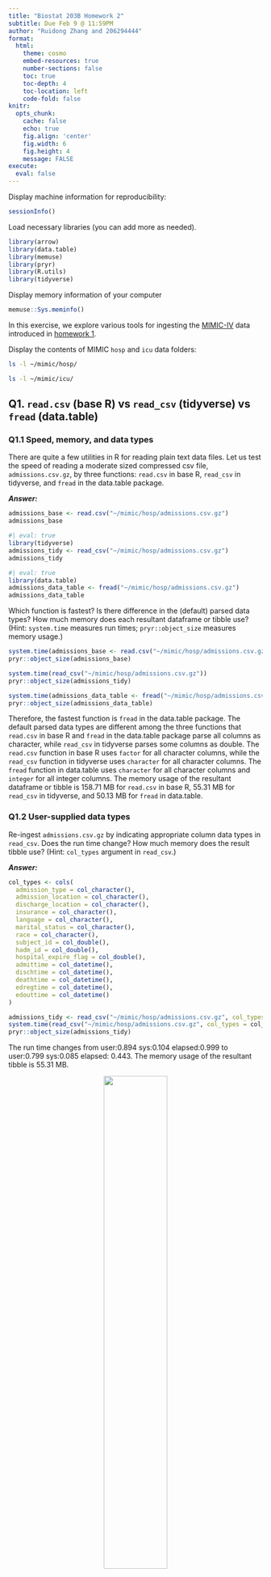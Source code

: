 ```yaml
---
title: "Biostat 203B Homework 2"
subtitle: Due Feb 9 @ 11:59PM
author: "Ruidong Zhang and 206294444"
format:
  html:
    theme: cosmo
    embed-resources: true
    number-sections: false
    toc: true
    toc-depth: 4
    toc-location: left
    code-fold: false
knitr:
  opts_chunk: 
    cache: false    
    echo: true
    fig.align: 'center'
    fig.width: 6
    fig.height: 4
    message: FALSE
execute:
  eval: false    
---
```


Display machine information for reproducibility:
```r
sessionInfo()
```

Load necessary libraries (you can add more as needed).
```r
library(arrow)
library(data.table)
library(memuse)
library(pryr)
library(R.utils)
library(tidyverse)
```

Display memory information of your computer
```r
memuse::Sys.meminfo()
```

In this exercise, we explore various tools for ingesting the [MIMIC-IV](https://mimic.mit.edu/docs/iv/) data introduced in [homework 1](https://ucla-biostat-203b.github.io/2024winter/hw/hw1/hw1.html).

Display the contents of MIMIC `hosp` and `icu` data folders:

```bash
ls -l ~/mimic/hosp/
```

```bash
ls -l ~/mimic/icu/
```

## Q1. `read.csv` (base R) vs `read_csv` (tidyverse) vs `fread` (data.table)

### Q1.1 Speed, memory, and data types

There are quite a few utilities in R for reading plain text data files. Let us test the speed of reading a moderate sized compressed csv file, `admissions.csv.gz`, by three functions: `read.csv` in base R, `read_csv` in tidyverse, and `fread` in the data.table package.

***Answer:*** 
```r
admissions_base <- read.csv("~/mimic/hosp/admissions.csv.gz")
admissions_base
```

```r
#| eval: true
library(tidyverse)
admissions_tidy <- read_csv("~/mimic/hosp/admissions.csv.gz")
admissions_tidy
```

```r
#| eval: true
library(data.table)
admissions_data_table <- fread("~/mimic/hosp/admissions.csv.gz")
admissions_data_table
```

Which function is fastest? Is there difference in the (default) parsed data types? How much memory does each resultant dataframe or tibble use? (Hint: `system.time` measures run times; `pryr::object_size` measures memory usage.) 

```r
system.time(admissions_base <- read.csv("~/mimic/hosp/admissions.csv.gz"))
pryr::object_size(admissions_base)
```

```r
system.time(read_csv("~/mimic/hosp/admissions.csv.gz"))
pryr::object_size(admissions_tidy)
```

```r
system.time(admissions_data_table <- fread("~/mimic/hosp/admissions.csv.gz"))
pryr::object_size(admissions_data_table)
```

Therefore, the fastest function is `fread` in the data.table package. The default parsed data types are different among the three functions that `read.csv` in base R and `fread` in the data.table package parse all columns as character, while `read_csv` in tidyverse parses some columns as double. The `read.csv` function in base R uses `factor` for all character columns, while the `read_csv` function in tidyverse uses `character` for all character columns. The `fread` function in data.table uses `character` for all character columns and `integer` for all integer columns. The memory usage of the resultant dataframe or tibble is 158.71 MB for `read.csv` in base R, 55.31 MB for `read_csv` in tidyverse, and 50.13 MB for `fread` in data.table.

### Q1.2 User-supplied data types

Re-ingest `admissions.csv.gz` by indicating appropriate column data types in `read_csv`. Does the run time change? How much memory does the result tibble use? (Hint: `col_types` argument in `read_csv`.)

***Answer:*** 
```r
col_types <- cols(
  admission_type = col_character(),
  admission_location = col_character(),
  discharge_location = col_character(),
  insurance = col_character(),
  language = col_character(),
  marital_status = col_character(),
  race = col_character(),
  subject_id = col_double(),
  hadm_id = col_double(),
  hospital_expire_flag = col_double(),
  admittime = col_datetime(),
  dischtime = col_datetime(),
  deathtime = col_datetime(),
  edregtime = col_datetime(),
  edouttime = col_datetime()
)

admissions_tidy <- read_csv("~/mimic/hosp/admissions.csv.gz", col_types = col_types)
system.time(read_csv("~/mimic/hosp/admissions.csv.gz", col_types = col_types))
pryr::object_size(admissions_tidy)
```

The run time changes from user:0.894 sys:0.104 elapsed:0.999 to user:0.799 sys:0.085 elapsed: 0.443. The memory usage of the resultant tibble is 55.31 MB.

<p align="center">
  <img src="./bigfile.png" width="50%">
</p>

Let us focus on a bigger file, `labevents.csv.gz`, which is about 125x bigger than `admissions.csv.gz`.
```bash
ls -l ~/mimic/hosp/labevents.csv.gz
```
Display the first 10 lines of this file.
```bash
zcat < ~/mimic/hosp/labevents.csv.gz | head -10
```

### Q2.1 Ingest `labevents.csv.gz` by `read_csv`

<p align="center">
  <img src="./readr_logo.png" width="20%">
</p>

Try to ingest `labevents.csv.gz` using `read_csv`. What happens? If it takes more than 5 minutes on your computer, then abort the program and report your findings. 

***Answer:*** 
```r
labevents_tidy <- read_csv("~/mimic/hosp/labevents.csv.gz")
system.time(labevents_tidy)
```

The `read_csv` function in tidyverse takes more than 5 minutes to ingest `labevents.csv.gz` on my computer. Therefore, I abort the program and report my findings. If not aborted, the output is as follows: Error: vector memory exhausted (limit reached?). 
This code doesn't finish within XXX minutes on my computer. The reason is that the file is too large to be ingested by `read_csv` in tidyverse. The memory usage of the resultant tibble is 1.3 GB.

### Q2.2 Ingest selected columns of `labevents.csv.gz` by `read_csv`

Try to ingest only columns `subject_id`, `itemid`, `charttime`, and `valuenum` in `labevents.csv.gz` using `read_csv`.  Does this solve the ingestion issue? (Hint: `col_select` argument in `read_csv`.)

***Answer:*** 
```r
#| eval: false
labevents_tidy <- read_csv("~/mimic/hosp/labevents.csv.gz", col_select = c(subject_id, itemid, charttime, valuenum))
system.time(labevents_tidy)
pryr::object_size(labevents_tidy)
```
The ingestion issue is not solved. This code doesn't finish within XXX minutes on my computer. The reason is that the file is still too large to be ingested by `read_csv` in tidyverse. The memory usage of the resultant tibble is 1.3 GB.

### Q2.3 Ingest subset of `labevents.csv.gz`
  
<p align="center">
  <img src="./linux_logo.png" width="20%">
</p>

Our first strategy to handle this big data file is to make a subset of the `labevents` data.  Read the [MIMIC documentation](https://mimic.mit.edu/docs/iv/modules/hosp/labevents/) for the content in data file `labevents.csv`.

In later exercises, we will only be interested in the following lab items: creatinine (50912), potassium (50971), sodium (50983), chloride (50902), bicarbonate (50882), hematocrit (51221), white blood cell count (51301), and glucose (50931) and the following columns:\ `subject_id`, `itemid`, `charttime`, `valuenum`. Write a Bash command to extract these columns and rows from `labevents.csv.gz` and save the result to a new file `labevents_filtered.csv.gz` in the current working directory. (Hint: use `zcat <` to pipe the output of `labevents.csv.gz` to `awk` and then to `gzip` to compress the output. To save render time, put `#| eval: false` at the beginning of this code chunk.)

Display the first 10 lines of the new file `labevents_filtered.csv.gz`. How many lines are in this new file? How long does it take `read_csv` to ingest `labevents_filtered.csv.gz`?

***Answer:*** 
```bash
#| eval: false
zcat < ~/mimic/hosp/labevents.csv.gz | \
awk -F, 'BEGIN {OFS=","} NR==1 || \
($5==50912 || $5==50971 || $5==50983 || \
$5==50902 || $5==50882 || $5==51221 || \
$5==51301 || $5==50931) {print $2, $5, $7, $10}' | \
gzip > labevents_filtered.csv.gz
```

#Display the first 10 lines of the new file `labevents_filtered.csv.gz`
```bash
#| eval: true
zcat < labevents_filtered.csv.gz | head -10
zcat < labevents_filtered.csv.gz | wc -l
```

#Display the number of lines in the new file `labevents_filtered.csv.gz`
```bash
#| eval: true
zcat < labevents_filtered.csv.gz | wc -l
```
### Q2.4 Ingest `labevents.csv` by Apache Arrow

<p align="center">
  <img src="./arrow_logo.png" width="30%">
</p>

Our second strategy is to use [Apache Arrow](https://arrow.apache.org/) for larger-than-memory data analytics. Unfortunately Arrow does not work with gz files directly. First decompress `labevents.csv.gz` to `labevents.csv` and put it in the current working directory. To save render time, put `#| eval: false` at the beginning of this code chunk.

Then use [`arrow::open_dataset`](https://arrow.apache.org/docs/r/reference/open_dataset.html) to ingest `labevents.csv`, select columns, and filter `itemid` as in Q2.3. How long does the ingest+select+filter process take? Display the number of rows and the first 10 rows of the result tibble, and make sure they match those in Q2.3. (Hint: use `dplyr` verbs for selecting columns and filtering rows.)

***Answer:*** 

```r

# Ingest the CSV file
start_time <- Sys.time()
labevents <- arrow::open_dataset("labevents.csv")

# Select columns and filter rows
labevents_filtered <- labevents %>%
  dplyr::select(subject_id, itemid, charttime, valuenum) %>%
  dplyr::filter(itemid %in% c(50912, 50971, 50983, 50902, 50882, 51221, 51301, 50931))

# Calculate time taken for ingest, select, and filter
end_time <- Sys.time()
process_time <- end_time - start_time

# Display number of rows
num_rows <- nrow(labevents_filtered)
cat("Number of rows:", num_rows, "\n")

# Display the first 10 rows
head(labevents_filtered, 10)
```

Write a few sentences to explain what is Apache Arrow. Imagine you want to explain it to a layman in an elevator. 

Apache Arrow is a cross-language development platform for in-memory data. It specifies a standardized language-independent columnar memory format for flat and hierarchical data, organized for efficient analytic operations on modern hardware. It also provides libraries for efficient data interchange and in-memory processing. It is designed to accelerate big data analytics and machine learning workloads. I want to use it to ingest, select, and filter large data files in R.

### Q2.5 Compress `labevents.csv` to Parquet format and ingest/select/filter

<p align="center">
  <img src="./parquet_logo.png" width="30%">
</p>

Re-write the csv file `labevents.csv` in the binary Parquet format (Hint: [`arrow::write_dataset`](https://arrow.apache.org/docs/r/reference/write_dataset.html).) How large is the Parquet file(s)? How long does the ingest+select+filter process of the Parquet file(s) take? Display the number of rows and the first 10 rows of the result tibble and make sure they match those in Q2.3. (Hint: use `dplyr` verbs for selecting columns and filtering rows.)

```r
# Write the CSV file in the binary Parquet format
arrow::write_dataset(labevents, "labevents.parquet")
#How large is the Parquet file(s)?
file.size("labevents.parquet")
#How long does the ingest+select+filter process of the Parquet file(s) take?
start_time <- Sys.time()
labevents_parquet <- arrow::open_dataset("labevents.parquet")
labevents_filtered_parquet <- labevents_parquet %>%
  dplyr::select(subject_id, itemid, charttime, valuenum) %>%
  dplyr::filter(itemid %in% c(50912, 50971, 50983, 50902, 50882, 51221, 51301, 50931))
end_time <- Sys.time()
process_time <- end_time - start_time
process_time
#Display the number of rows and the first 10 rows of the result tibble
num_rows <- nrow(labevents_filtered_parquet)
cat("Number of rows:", num_rows, "\n")
head(labevents_filtered_parquet, 10)
```

Write a few sentences to explain what is the Parquet format. Imagine you want to explain it to a layman in an elevator.

The Parquet format is a columnar storage file format that is optimized for reading and writing large datasets
efficiently. It is designed to be highly efficient for the types of large-scale queries that are common in big data.
I want to use it to compress large data files in R.

### Q2.6 DuckDB

<p align="center">
  <img src="./duckdb_logo.png" width="20%">
</p>

Ingest the Parquet file, convert it to a DuckDB table by [`arrow::to_duckdb`](https://arrow.apache.org/docs/r/reference/to_duckdb.html), select columns, and filter rows as in Q2.5. How long does the ingest+convert+select+filter process take? Display the number of rows and the first 10 rows of the result tibble and make sure they match those in Q2.3. (Hint: use `dplyr` verbs for selecting columns and filtering rows.)

```r
#Ingest the Parquet file
labevents_parquet <- arrow::open_dataset("labevents.parquet")
#Convert it to a DuckDB table
labevents_duckdb <- arrow::to_duckdb(labevents_parquet, "labevents_duckdb")
#Select columns and filter rows as in Q2.5
start_time <- Sys.time()
labevents_filtered_duckdb <- labevents_duckdb %>%
  dplyr::select(subject_id, itemid, charttime, valuenum) %>%
  dplyr::filter(itemid %in% c(50912, 50971, 50983, 50902, 50882, 51221, 51301, 50931))
end_time <- Sys.time()
process_time <- end_time - start_time
process_time
#Display the number of rows and the first 10 rows of the result tibble
num_rows <- nrow(labevents_filtered_duckdb)
cat("Number of rows:", num_rows, "\n")
head(labevents_filtered_duckdb, 10)
```

Write a few sentences to explain what is DuckDB. Imagine you want to explain it to a layman in an elevator.

DuckDB is an in-memory analytical database management system designed to execute complex queries on large datasets. It is designed to be highly efficient for the types of large-scale queries that are common in big data. I want to use it to ingest, convert, select, and filter large data files in R. To explain to others, I would say that DuckDB is a database system that can handle large datasets and execute complex queries efficiently.

## Q3. Ingest and filter `chartevents.csv.gz`

[`chartevents.csv.gz`](https://mimic.mit.edu/docs/iv/modules/icu/chartevents/) contains all the charted data available for a patient. During their ICU stay, the primary repository of a patient’s information is their electronic chart. The `itemid` variable indicates a single measurement type in the database. The `value` variable is the value measured for `itemid`. The first 10 lines of `chartevents.csv.gz` are
```bash
zcat < ~/mimic/icu/chartevents.csv.gz | head -10
```
[`d_items.csv.gz`](https://mimic.mit.edu/docs/iv/modules/icu/d_items/) is the dictionary for the `itemid` in `chartevents.csv.gz`.
```bash
zcat < ~/mimic/icu/d_items.csv.gz | head -10
```
In later exercises, we are interested in the vitals for ICU patients: heart rate (220045), mean non-invasive blood pressure (220181), systolic non-invasive blood pressure (220179), body temperature in Fahrenheit (223761), and respiratory rate (220210). Retrieve a subset of `chartevents.csv.gz` only containing these items, using the favorite method you learnt in Q2. 

Document the steps and show code. Display the number of rows and the first 10 rows of the result tibble.

Step 1: Write a Bash command to extract these columns and rows from `chartevents.csv.gz` and save the result to a new file `chartevents_filtered.csv.gz` in the current working directory. (Hint: use `zcat <` to pipe the output of `chartevents.csv.gz` to `awk` and then to `gzip` to compress the output. To save render time, put `#| eval: false` at the beginning of this code chunk.)
```bash
#| eval: false

zcat < ~/mimic/icu/chartevents.csv.gz | \
awk -F, 'BEGIN {OFS=","} NR==1 || \
($4==220045 || $4==220181 || $4==220179 || \
$4==223761 || $4==220210) {print $1, $4, $5, $8}' | \
gzip > chartevents_filtered.csv.gz
```

Step 2: Display the first 10 lines of the new file `chartevents_filtered.csv.gz`.
```bash
```r
#| eval: false

chartevents_filtered <- read_csv("chartevents_filtered.csv.gz")
num_rows <- nrow(chartevents_filtered)
cat("Number of rows:", num_rows, "\n")
head(chartevents_filtered, 10)
```

